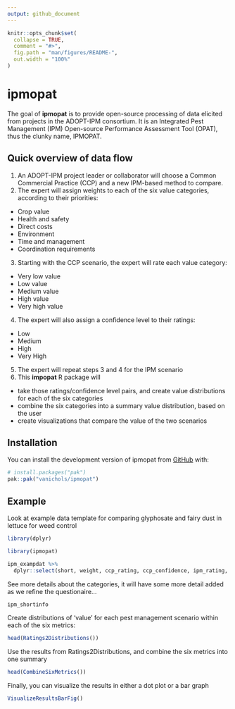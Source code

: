 ```yaml
---
output: github_document
---
```


<!-- README.md is generated from README.Rmd. Please edit that file -->

```r
knitr::opts_chunk$set(
  collapse = TRUE,
  comment = "#>",
  fig.path = "man/figures/README-",
  out.width = "100%"
)
```

# ipmopat

<!-- badges: start -->
<!-- badges: end -->

The goal of **ipmopat** is to provide open-source processing of data elicited from projects in the ADOPT-IPM consortium. It is an Integrated Pest Management (IPM) Open-source Performance Assessment Tool (OPAT), thus the clunky name, IPMOPAT. 

## Quick overview of data flow
1. An ADOPT-IPM project leader or collaborator will choose a Common Commercial Practice (CCP) and a new IPM-based method to compare. 
2. The expert will assign weights to each of the six value categories, according to their priorities:
  - Crop value
  - Health and safety
  - Direct costs
  - Environment
  - Time and management
  - Coordination requirements
3. Starting with the CCP scenario, the expert will rate each value category:
  - Very low value
  - Low value
  - Medium value
  - High value
  - Very high value
4. The expert will also assign a confidence level to their ratings:
  - Low
  - Medium
  - High
  - Very High
5. The expert will repeat steps 3 and 4 for the IPM scenario
6. This **impopat** R package will 
  - take those ratings/confidence level pairs, and create value distributions for each of the six categories
  - combine the six categories into a summary value distribution, based on the user 
  - create visualizations that compare the value of the two scenarios


## Installation

You can install the development version of ipmopat from [GitHub](https://github.com/) with:

``` r
# install.packages("pak")
pak::pak("vanichols/ipmopat")
```

## Example

Look at example data template for comparing glyphosate and fairy dust in lettuce for weed control

```r

library(dplyr)
```

```r
library(ipmopat)

ipm_exampdat %>% 
  dplyr::select(short, weight, ccp_rating, ccp_confidence, ipm_rating, ipm_confidence)
```

See more details about the categories, it will have some more detail added as we refine the questionaire...

```r
ipm_shortinfo
```
Create distributions of 'value' for each pest management scenario within each of the six metrics:
```r
head(Ratings2Distributions())
```

Use the results from Ratings2Distributions, and combine the six metrics into one summary
```r
head(CombineSixMetrics())
```


Finally, you can visualize the results in either a dot plot or a bar graph
```r
VisualizeResultsBarFig()
```


